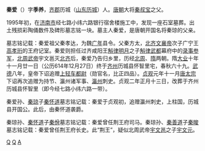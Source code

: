'''秦爱'''（{{bd|546年||614年|12月27日}}）字'''季养'''，[[齐郡|齐郡]]历城（[[山东|山东]][[历城|历城]]）人。[[唐朝|唐朝]]大将[[秦叔宝|秦叔宝]]之父。

1995年初，在[[济南市|济南市]]经七路小纬六路银行宿舍楼施工中，发现一座石室墓葬。出土残损彩陶俑数件及碑形墓志铭一块。墓主人秦爱，是唐朝开国名将秦琼的父亲。

{{wikisource|秦愛墓志銘|秦愛墓志銘（秦琼父秦爱墓志）}}墓志铭记载：秦爱祖父秦孝达，为魏[[广年|广年]]县令。父秦方太，[[北齐文襄帝|北齐文襄帝]]次子广宁王[[高孝珩|高孝珩]]的王府记室。秦爱则担任过齐咸阳王[[斛律明月|斛律明月]]之子[[斛律武都|斛律武都]]幕府中的[[录事参军|录事参军]]，[[北周武帝|北周武帝]]宇文邕灭[[北齐|北齐]]后，秦爱乃告归乡里，历经[[北周|北周]]、[[隋|隋]]两朝。隋[[大业|大业]]十年十一月廿一日（公历614年12月27日）终于[[齐州|齐州]]历城县怀智里宅，春秋六十九。[[武德|武德]]八年，皇帝下诏追赠[[上轻车都尉|上轻车都尉]]（勋官名，比正四品）。[[贞观_(唐朝)|贞观]]元年十一月[[唐太宗|唐太宗]]下诏再次追赠为持节、瀛州诸军事、[[瀛州|瀛州]]刺史。贞观二年正月十三日，改葬于齐州历城县怀智里（即今经七路小纬六路一带）。

秦爱孙、[[秦琼|秦琼]]子[[秦怀道|秦怀道]]墓志铭记载：秦爱于贞观初，追赠瀛州刺史，上柱国，历城县开国公。此后，由秦怀道袭爵。

秦琼孙、[[秦怀道|秦怀道]]子[[秦佾|秦佾]]墓志铭记载：秦爱曾任荆王府司马。秦琼孙、[[秦善道|秦善道]]子[[秦晙|秦晙]]墓志铭记载：秦爱曾任荆王府长史。此“荆王”，疑似北周武帝[[宇文邕|宇文邕]]之子[[宇文元|宇文元]]。

[[Category:隋朝人|Q]]
[[Category:济南人|Q]]
[[Category:秦姓|A]]